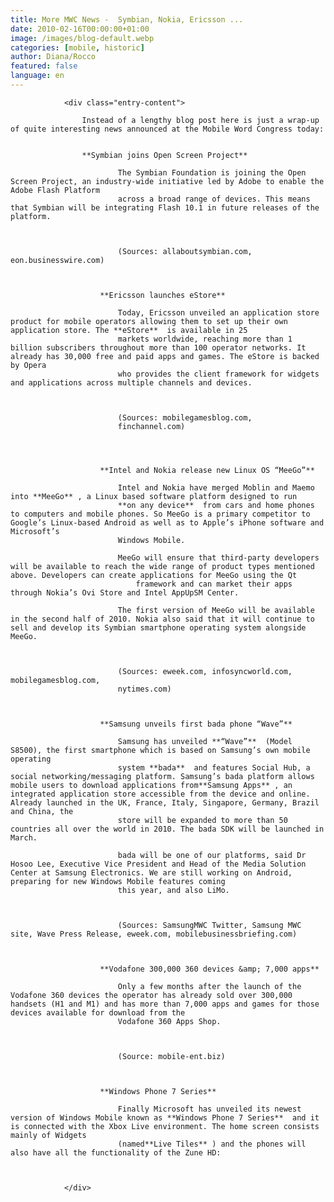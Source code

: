 ```yaml
---
title: More MWC News -  Symbian, Nokia, Ericsson ...
date: 2010-02-16T00:00:00+01:00
image: /images/blog-default.webp
categories: [mobile, historic]
author: Diana/Rocco
featured: false
language: en
---
```


				<div class="entry-content">

					Instead of a lengthy blog post here is just a wrap-up of quite interesting news announced at the Mobile Word Congress today:
					
					
					**Symbian joins Open Screen Project** 

							The Symbian Foundation is joining the Open Screen Project, an industry-wide initiative led by Adobe to enable the Adobe Flash Platform
							across a broad range of devices. This means that Symbian will be integrating Flash 10.1 in future releases of the platform.

							

							(Sources: allaboutsymbian.com, eon.businesswire.com)
						
					
					
						**Ericsson launches eStore** 

							Today, Ericsson unveiled an application store product for mobile operators allowing them to set up their own application store. The **eStore**  is available in 25
							markets worldwide, reaching more than 1 billion subscribers throughout more than 100 operator networks. It already has 30,000 free and paid apps and games. The eStore is backed by Opera
							who provides the client framework for widgets and applications across multiple channels and devices.

							

							(Sources: mobilegamesblog.com,
							finchannel.com)


					
					
						**Intel and Nokia release new Linux OS “MeeGo”** 

							Intel and Nokia have merged Moblin and Maemo into **MeeGo** , a Linux based software platform designed to run
							**on any device**  from cars and home phones to computers and mobile phones. So MeeGo is a primary competitor to Google’s Linux-based Android as well as to Apple’s iPhone software and Microsoft’s
							Windows Mobile.

							MeeGo will ensure that third-party developers will be available to reach the wide range of product types mentioned above. Developers can create applications for MeeGo using the Qt
								framework and can market their apps through Nokia’s Ovi Store and Intel AppUpSM Center.

							The first version of MeeGo will be available in the second half of 2010. Nokia also said that it will continue to sell and develop its Symbian smartphone operating system alongside MeeGo.

							

							(Sources: eweek.com, infosyncworld.com, mobilegamesblog.com,
							nytimes.com)
						
					
					
						**Samsung unveils first bada phone “Wave”** 

							Samsung has unveiled **“Wave”**  (Model S8500), the first smartphone which is based on Samsung’s own mobile operating
							system **bada**  and features Social Hub, a social networking/messaging platform. Samsung’s bada platform allows mobile users to download applications from**Samsung Apps** , an integrated application store accessible from the device and online. Already launched in the UK, France, Italy, Singapore, Germany, Brazil and China, the
							store will be expanded to more than 50 countries all over the world in 2010. The bada SDK will be launched in March.

							bada will be one of our platforms, said Dr Hosoo Lee, Executive Vice President and Head of the Media Solution Center at Samsung Electronics. We are still working on Android, preparing for new Windows Mobile features coming
							this year, and also LiMo.

							

							(Sources: SamsungMWC Twitter, Samsung MWC site, Wave Press Release, eweek.com, mobilebusinessbriefing.com)
						
					
					
						**Vodafone 300,000 360 devices &amp; 7,000 apps** 

							Only a few months after the launch of the Vodafone 360 devices the operator has already sold over 300,000 handsets (H1 and M1) and has more than 7,000 apps and games for those devices available for download from the
							Vodafone 360 Apps Shop.

							

							(Source: mobile-ent.biz)
						
					
					
						**Windows Phone 7 Series** 

							Finally Microsoft has unveiled its newest version of Windows Mobile known as **Windows Phone 7 Series**  and it is connected with the Xbox Live environment. The home screen consists mainly of Widgets
							(named**Live Tiles** ) and the phones will also have all the functionality of the Zune HD:


					
				</div>


